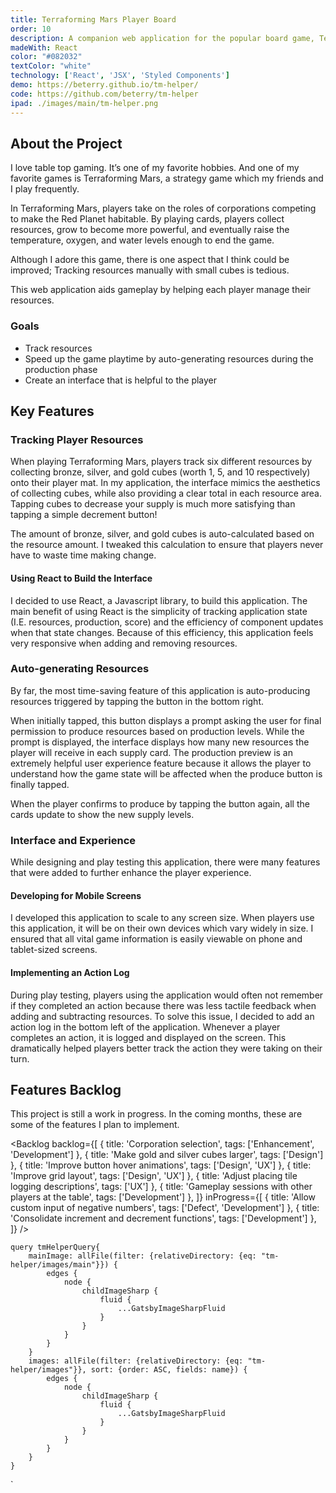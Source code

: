 ```yaml
---
title: Terraforming Mars Player Board
order: 10
description: A companion web application for the popular board game, Terraforming Mars.
madeWith: React
color: "#082032"
textColor: "white"
technology: ['React', 'JSX', 'Styled Components']
demo: https://beterry.github.io/tm-helper/
code: https://github.com/beterry/tm-helper
ipad: ./images/main/tm-helper.png
---
```



## About the Project

I love table top gaming. It’s one of my favorite hobbies. And one of my favorite games is Terraforming Mars, a strategy game which my friends and I play frequently.

In Terraforming Mars, players take on the roles of corporations competing to make the Red Planet habitable. By playing cards, players collect resources, grow to become more powerful, and eventually raise the temperature, oxygen, and water levels enough to end the game.

Although I adore this game, there is one aspect that I think could be improved; Tracking resources manually with small cubes is tedious.

This web application aids gameplay by helping each player manage their resources.

### Goals

- Track resources
- Speed up the game playtime by auto-generating resources during the production phase
- Create an interface that is helpful to the player

## Key Features

### Tracking Player Resources

When playing Terraforming Mars, players track six different resources by collecting bronze, silver, and gold cubes (worth 1, 5, and 10 respectively) onto their player mat. In my application, the interface mimics the aesthetics of collecting cubes, while also providing a clear total in each resource area. Tapping cubes to decrease your supply is much more satisfying than tapping a simple decrement button!

The amount of bronze, silver, and gold cubes is auto-calculated based on the resource amount. I tweaked this calculation to ensure that players never have to waste time making change.

<Screenshot 
    image={props.data.images.edges[0].node.childImageSharp.fluid}
    caption='When the player taps a cube, it becomes transpartent. A form appears in the bottom of the resource card to confirm the amount to spend.'
    url={props.pageContext.frontmatter.demo}
/>

#### Using React to Build the Interface

I decided to use React, a Javascript library, to build this application. The main benefit of using React is the simplicity of tracking application state (I.E. resources, production, score) and the efficiency of component updates when that state changes. Because of this efficiency, this application feels very responsive when adding and removing resources.

### Auto-generating Resources

By far, the most time-saving feature of this application is auto-producing resources triggered by tapping the button in the bottom right. 

When initially tapped, this button displays a prompt asking the user for final permission to produce resources based on production levels. While the prompt is displayed, the interface displays how many new resources the player will receive in each supply card. The production preview is an extremely helpful user experience feature because it allows the player to understand how the game state will be affected when the produce button is finally tapped.

When the player confirms to produce by tapping the button again, all the cards update to show the new supply levels.

<Screenshot 
    image={props.data.images.edges[1].node.childImageSharp.fluid}
    caption='When the player taps the Produce button in the bottom right, all resource cards show how much the player will gain. Another prompt appears to make sure the player wants to produce.'
    url={props.pageContext.frontmatter.demo}
/>

### Interface and Experience

While designing and play testing this application, there were many features that were added to further enhance the player experience.

#### Developing for Mobile Screens

I developed this application to scale to any screen size. When players use this application, it will be on their own devices which vary widely in size. I ensured that all vital game information is easily viewable on phone and tablet-sized screens.

<Screenshot 
    image={props.data.images.edges[2].node.childImageSharp.fluid}
    caption='The application layout adjusts to smaller mobile screens.'
    url={props.pageContext.frontmatter.demo}
    mobile
/>

#### Implementing an Action Log

During play testing, players using the application would often not remember if they completed an action because there was less tactile feedback when adding and subtracting resources. To solve this issue, I decided to add an action log in the bottom left of the application. Whenever a player completes an action, it is logged and displayed on the screen. This dramatically helped players better track the action they were taking on their turn.

## Features Backlog

This project is still a work in progress. In the coming months, these are some of the features I plan to implement.

<Backlog 
    backlog={[
        {
            title: 'Corporation selection',
            tags: ['Enhancement', 'Development']
        },
        {
            title: 'Make gold and silver cubes larger',
            tags: ['Design']
        },
        {
            title: 'Improve button hover animations',
            tags: ['Design', 'UX']
        },
        {
            title: 'Improve grid layout',
            tags: ['Design', 'UX']
        },
        {
            title: 'Adjust placing tile logging descriptions',
            tags: ['UX']
        },
        {
            title: 'Gameplay sessions with other players at the table',
            tags: ['Development']
        },
    ]}
    inProgress={[
        {
            title: 'Allow custom input of negative numbers',
            tags: ['Defect', 'Development']
        },
        {
            title: 'Consolidate increment and decrement functions',
            tags: ['Development']
        },
    ]}
/>


    query tmHelperQuery{
        mainImage: allFile(filter: {relativeDirectory: {eq: "tm-helper/images/main"}}) {
            edges {
                node {
                    childImageSharp {
                        fluid {
                            ...GatsbyImageSharpFluid
                        }
                    }
                }
            }
        }
        images: allFile(filter: {relativeDirectory: {eq: "tm-helper/images"}}, sort: {order: ASC, fields: name}) {
            edges {
                node {
                    childImageSharp {
                        fluid {
                            ...GatsbyImageSharpFluid
                        }
                    }
                }
            }
        }
    }
`